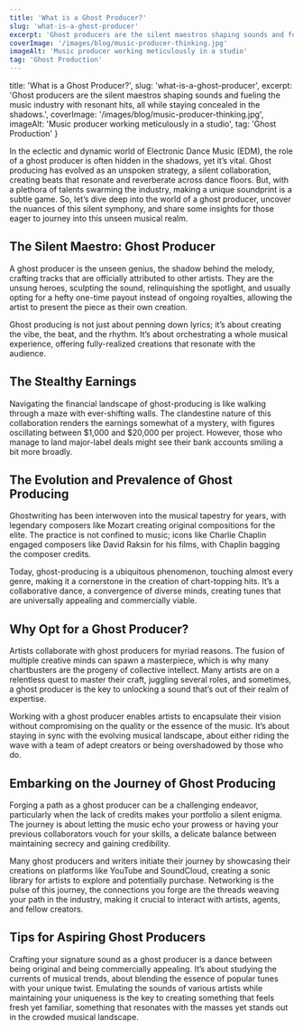 ```yaml
---
title: 'What is a Ghost Producer?'
slug: 'what-is-a-ghost-producer'
excerpt: 'Ghost producers are the silent maestros shaping sounds and fueling the music industry with resonant hits, all while staying concealed in the shadows.'
coverImage: '/images/blog/music-producer-thinking.jpg'
imageAlt: 'Music producer working meticulously in a studio'
tag: 'Ghost Production'
---
```


  title: 'What is a Ghost Producer?',
  slug: 'what-is-a-ghost-producer',
  excerpt: 'Ghost producers are the silent maestros shaping sounds and fueling the music industry with resonant hits, all while staying concealed in the shadows.',
  coverImage: '/images/blog/music-producer-thinking.jpg',
  imageAlt: 'Music producer working meticulously in a studio',
  tag: 'Ghost Production'
}

In the eclectic and dynamic world of Electronic Dance Music (EDM), the role of a ghost producer is often hidden in the shadows, yet it’s vital. <InlineLink href="/blog/what-is-ghost-production" >Ghost producing</InlineLink> has evolved as an unspoken strategy, a silent collaboration, creating beats that resonate and reverberate across dance floors. But, with a plethora of talents swarming the industry, making a unique soundprint is a subtle game. So, let’s dive deep into the world of a ghost producer, uncover the nuances of this silent symphony, and share some insights for those eager to journey into this unseen musical realm.

## The Silent Maestro: Ghost Producer

A ghost producer is the unseen genius, the shadow behind the melody, crafting tracks that are officially attributed to other artists. They are the unsung heroes, sculpting the sound, relinquishing the spotlight, and usually opting for a hefty one-time payout instead of ongoing royalties, allowing the artist to present the piece as their own creation.

Ghost producing is not just about penning down lyrics; it’s about creating the vibe, the beat, and the rhythm. It’s about orchestrating a whole musical experience, offering fully-realized creations that resonate with the audience.

## The Stealthy Earnings

Navigating the financial landscape of ghost-producing is like walking through a maze with ever-shifting walls. The clandestine nature of this collaboration renders the earnings somewhat of a mystery, with figures oscillating between $1,000 and $20,000 per project. However, those who manage to land major-label deals might see their bank accounts smiling a bit more broadly.

## The Evolution and Prevalence of Ghost Producing

Ghostwriting has been interwoven into the musical tapestry for years, with legendary composers like Mozart creating original compositions for the elite. The practice is not confined to music; icons like Charlie Chaplin engaged composers like David Raksin for his films, with Chaplin bagging the composer credits.

Today, ghost-producing is a ubiquitous phenomenon, touching almost every genre, making it a cornerstone in the creation of chart-topping hits. It’s a collaborative dance, a convergence of diverse minds, creating tunes that are universally appealing and commercially viable.

## Why Opt for a Ghost Producer?

Artists collaborate with ghost producers for myriad reasons. The fusion of multiple creative minds can spawn a masterpiece, which is why many chartbusters are the progeny of collective intellect. Many artists are on a relentless quest to master their craft, juggling several roles, and sometimes, a ghost producer is the key to unlocking a sound that’s out of their realm of expertise.

Working with a ghost producer enables artists to encapsulate their vision without compromising on the quality or the essence of the music. It’s about staying in sync with the evolving musical landscape, about either riding the wave with a team of adept creators or being overshadowed by those who do.

## Embarking on the Journey of Ghost Producing

Forging a path as a ghost producer can be a challenging endeavor, particularly when the lack of credits makes your portfolio a silent enigma. The journey is about letting the music echo your prowess or having your previous collaborators vouch for your skills, a delicate balance between maintaining secrecy and gaining credibility.

Many ghost producers and writers initiate their journey by showcasing their creations on platforms like YouTube and SoundCloud, creating a sonic library for artists to explore and potentially purchase. Networking is the pulse of this journey, the connections you forge are the threads weaving your path in the industry, making it crucial to interact with artists, agents, and fellow creators.

## Tips for Aspiring Ghost Producers

Crafting your signature sound as a ghost producer is a dance between being original and being commercially appealing. It’s about studying the currents of musical trends, about blending the essence of popular tunes with your unique twist. Emulating the sounds of various artists while maintaining your uniqueness is the key to creating something that feels fresh yet familiar, something that resonates with the masses yet stands out in the crowded musical landscape.

